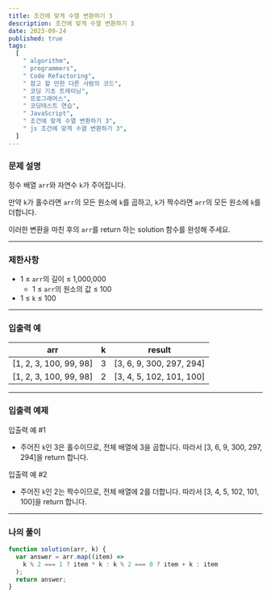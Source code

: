 ```yaml
---
title: 조건에 맞게 수열 변환하기 3
description: 조건에 맞게 수열 변환하기 3
date: 2023-09-24
published: true
tags:
  [
    " algorithm",
    " programmers",
    " Code Refactoring",
    " 참고 할 만한 다른 사람의 코드",
    " 코딩 기초 트레이닝",
    " 프로그래머스",
    " 코딩테스트 연습",
    " JavaScript",
    " 조건에 맞게 수열 변환하기 3",
    " js 조건에 맞게 수열 변환하기 3",
  ]
---
```


### 문제 설명

정수 배열 `arr`와 자연수 `k`가 주어집니다.

만약 `k`가 홀수라면 `arr`의 모든 원소에 `k`를 곱하고, `k`가 짝수라면 `arr`의 모든 원소에 `k`를 더합니다.

이러한 변환을 마친 후의 `arr`를 return 하는 solution 함수를 완성해 주세요.

---

### 제한사항

- 1 ≤ `arr`의 길이 ≤ 1,000,000
  - 1 ≤ `arr`의 원소의 값 ≤ 100
- 1 ≤ `k` ≤ 100

---

### 입출력 예

| arr                    | k   | result                   |
| ---------------------- | --- | ------------------------ |
| [1, 2, 3, 100, 99, 98] | 3   | [3, 6, 9, 300, 297, 294] |
| [1, 2, 3, 100, 99, 98] | 2   | [3, 4, 5, 102, 101, 100] |

---

### 입출력 예제

입출력 예 #1

- 주어진 `k`인 3은 홀수이므로, 전체 배열에 3을 곱합니다. 따라서 [3, 6, 9, 300, 297, 294]을 return 합니다.

입출력 예 #2

- 주어진 `k`인 2는 짝수이므로, 전체 배열에 2를 더합니다. 따라서 [3, 4, 5, 102, 101, 100]을 return 합니다.

---

### 나의 풀이

```jsx
function solution(arr, k) {
  var answer = arr.map((item) =>
    k % 2 === 1 ? item * k : k % 2 === 0 ? item + k : item
  );
  return answer;
}
```
